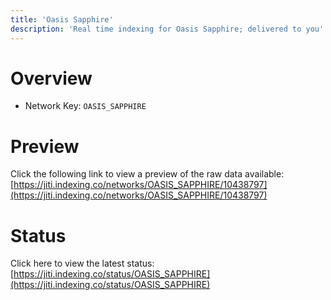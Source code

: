 ```yaml
---
title: 'Oasis Sapphire'
description: 'Real time indexing for Oasis Sapphire; delivered to you'
---
```


# Overview
- Network Key: `OASIS_SAPPHIRE`

# Preview
Click the following link to view a preview of the raw data available: [https://jiti.indexing.co/networks/OASIS_SAPPHIRE/10438797](https://jiti.indexing.co/networks/OASIS_SAPPHIRE/10438797)

# Status
Click here to view the latest status: [https://jiti.indexing.co/status/OASIS_SAPPHIRE](https://jiti.indexing.co/status/OASIS_SAPPHIRE)
